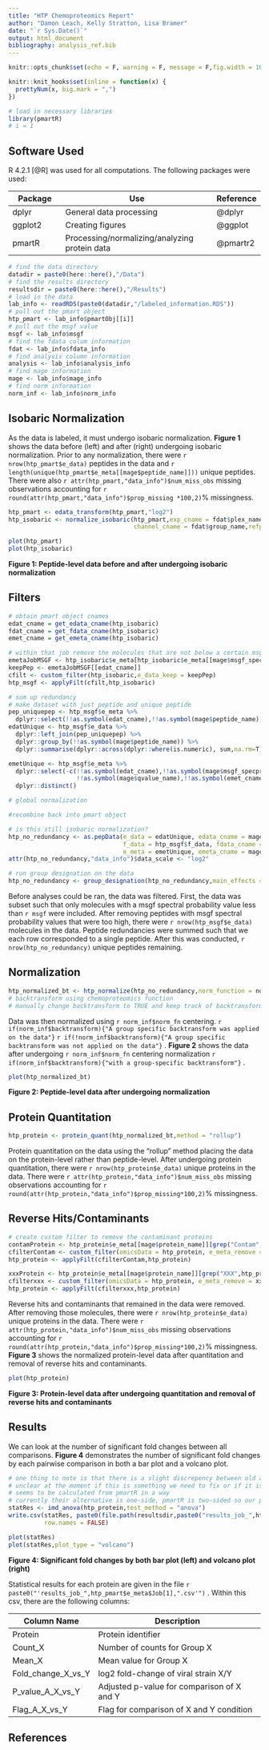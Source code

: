 ```yaml
---
title: "HTP Chemoproteomics Report"
author: "Damon Leach, Kelly Stratton, Lisa Bramer"
date: "`r Sys.Date()`"
output: html_document
bibliography: analysis_ref.bib
---
```


```r
knitr::opts_chunk$set(echo = F, warning = F, message = F,fig.width = 10)

knitr::knit_hooks$set(inline = function(x) {
  prettyNum(x, big.mark = ",")
})

# load in necessary libraries
library(pmartR)
# i = 1
```

## Software Used

R 4.2.1 [@R] was used for all computations. The following packages were used:

| Package         | Use                                           | Reference    |
|-----------------|-----------------------------------------------|--------------|
| dplyr           | General data processing                       | @dplyr       |
| ggplot2         | Creating figures                              | @ggplot      |
| pmartR          | Processing/normalizing/analyzing protein data | @pmartr2      |

```r
# find the data directory
datadir = paste0(here::here(),"/Data")
# find the results directory
resultsdir = paste0(here::here(),"/Results")
# load in the data
lab_info <- readRDS(paste0(datadir,"/labeled_information.RDS"))
# pull out the pmart object
htp_pmart <- lab_info$pmartObj[[i]]
# pull out the msgf value
msgf <- lab_info$msgf
# find the fdata colum information
fdat <- lab_info$fdata_info
# find analysis column information
analysis <- lab_info$analysis_info
# find mage information
mage <- lab_info$mage_info
# find norm information
norm_inf <- lab_info$norm_info
```

## Isobaric Normalization

As the data is labeled, it must undergo isobaric normalization. **Figure 1** shows the data before (left) and after (right) undergoing isobaric normalization. Prior to any normalization, there were `r nrow(htp_pmart$e_data)` peptides in the data and `r length(unique(htp_pmart$e_meta[[mage$peptide_name]]))` unique peptides. There were also `r attr(htp_pmart,"data_info")$num_miss_obs` missing observations accounting for `r round(attr(htp_pmart,"data_info")$prop_missing *100,2)`% missingness.

```r
htp_pmart <- edata_transform(htp_pmart,"log2")
htp_isobaric <- normalize_isobaric(htp_pmart,exp_cname = fdat$plex_name,apply_norm = T,
                                   channel_cname = fdat$group_name,refpool_channel = norm_inf$reference_name)
```

```r
plot(htp_pmart)
plot(htp_isobaric)
```

**Figure 1: Peptide-level data before and after undergoing isobaric normalization**

## Filters

```r
# obtain pmart object cnames
edat_cname = get_edata_cname(htp_isobaric)
fdat_cname = get_fdata_cname(htp_isobaric)
emet_cname = get_emeta_cname(htp_isobaric)

# within that job remove the molecules that are not below a certain msgf threshold
emetaJobMSGF <- htp_isobaric$e_meta[htp_isobaric$e_meta[[mage$msgf_specprob_name]] <= msgf,]
keepPep <- emetaJobMSGF[[edat_cname]]
cfilt <- custom_filter(htp_isobaric,e_data_keep = keepPep)
htp_msgf <- applyFilt(cfilt,htp_isobaric)

# sum up redundancy
# make dataset with just peptide and unique peptide
pep_uniquepep <- htp_msgf$e_meta %>%
  dplyr::select(!!as.symbol(edat_cname),!!as.symbol(mage$peptide_name))
edatUnique <- htp_msgf$e_data %>%
  dplyr::left_join(pep_uniquepep) %>%
  dplyr::group_by(!!as.symbol(mage$peptide_name)) %>%
  dplyr::summarise(dplyr::across(dplyr::where(is.numeric), sum,na.rm=T))

emetUnique <- htp_msgf$e_meta %>% 
  dplyr::select(-c(!!as.symbol(edat_cname),!!as.symbol(mage$msgf_specprob_name),
                   !!as.symbol(mage$qvalue_name),!!as.symbol(emet_cname))) %>%
  dplyr::distinct()

# global normalization

#recombine back into pmart object

# is this still isobaric normalization?
htp_no_redundancy <- as.pepData(e_data = edatUnique, edata_cname = mage$peptide_name,
                                f_data = htp_msgf$f_data, fdata_cname = fdat_cname,
                                e_meta = emetUnique, emeta_cname = mage$protein_name)
attr(htp_no_redundancy,"data_info")$data_scale <- "log2"

# run group designation on the data
htp_no_redundancy <- group_designation(htp_no_redundancy,main_effects = fdat$group_name)
```

Before analyses could be ran, the data was filtered. First, the data was subset such that only molecules with a msgf spectral probability value less than `r msgf` were included. After removing peptides with msgf spectral probability values that were too high, there were `r nrow(htp_msgf$e_data)` molecules in the data. Peptide redundancies were summed such that we each row corresponded to a single peptide. After this was conducted, `r nrow(htp_no_redundancy)` unique peptides remaining.

## Normalization

```r
htp_normalized_bt <- htp_normalize(htp_no_redundancy,norm_function = norm_inf$norm_fn, backtransform_val = norm_inf$backtransform)
# backtransform using chemoproteomics function
# manually change backtransform to TRUE and keep track of backtransform parameter (value used)
```

Data was then normalized using `r norm_inf$norm_fn` centering. `r if(norm_inf$backtransform){"A group specific backtransform was applied on the data"}` `r if(!norm_inf$backtransform){"A group specific backtransform was not applied on the data"}` . **Figure 2** shows the data after undergoing `r norm_inf$norm_fn` centering normalization `r if(norm_inf$backtransform){"with a group-specific backtransform"}` .

```r
plot(htp_normalized_bt)
```

**Figure 2: Peptide-level data after undergoing normalization**

## Protein Quantitation

```r
htp_protein <- protein_quant(htp_normalized_bt,method = "rollup")
```

Protein quantitation on the data using the "rollup" method placing the data on the protein-level rather than peptide-level. After undergoing protein quantitation, there were `r nrow(htp_protein$e_data)` unique proteins in the data. There were `r attr(htp_protein,"data_info")$num_miss_obs` missing observations accounting for `r round(attr(htp_protein,"data_info")$prop_missing*100,2)`% missingness.

## Reverse Hits/Contaminants

```r
# create custom filter to remove the contaminant proteins
contamProtein <- htp_protein$e_meta[[mage$protein_name]][grep("Contam",htp_protein$e_meta[[mage$protein_name]])]
cfilterContam <- custom_filter(omicsData = htp_protein, e_meta_remove = contamProtein)
htp_protein <- applyFilt(cfilterContam,htp_protein)

xxxProtein <- htp_protein$e_meta[[mage$protein_name]][grep("XXX",htp_protein$e_meta[[mage$protein_name]])]
cfilterxxx <- custom_filter(omicsData = htp_protein, e_meta_remove = xxxProtein)
htp_protein <- applyFilt(cfilterxxx,htp_protein)
```

Reverse hits and contaminants that remained in the data were removed. After removing those molecules, there were `r nrow(htp_protein$e_data)` unique proteins in the data. There were `r attr(htp_protein,"data_info")$num_miss_obs` missing observations accounting for `r round(attr(htp_protein,"data_info")$prop_missing*100,2)`% missingness. **Figure 3** shows the normalized protein-level data after quantitation and removal of reverse hits and contaminants.

```r
plot(htp_protein)
```

**Figure 3: Protein-level data after undergoing quantitation and removal of reverse hits and contaminants**

## Results

We can look at the number of significant fold changes between all comparisons. **Figure 4** demonstrates the number of significant fold changes by each pairwise comparison in both a bar plot and a volcano plot.

```r
# one thing to note is that there is a slight discrepency between old and new version regarding number of molecules that have non-NA values
# unclear at the moment if this is something we need to fix or if it is okay
# seems to be calculated from pmartR in a way
# currently their alternative is one-side, pmartR is two-sided so our p-values is double theirs
statRes <- imd_anova(htp_protein,test_method = "anova")
write.csv(statRes, paste0(file.path(resultsdir,paste0("results_job_",htp_pmart$e_meta$Job[1],".csv"))),
          row.names = FALSE)
```

```r
plot(statRes)
plot(statRes,plot_type = "volcano")
```

**Figure 4: Significant fold changes by both bar plot (left) and volcano plot (right)**

Statistical results for each protein are given in the file `r paste0("'results_job_",htp_pmart$e_meta$Job[1],".csv'")` . Within this csv, there are the following columns:

| Column Name           | Description                                |
|-----------------------|--------------------------------------------|
| Protein               | Protein identifier                         |
| Count\_X              | Number of counts for Group X               |
| Mean\_X               | Mean value for Group X                     |
| Fold\_change\_X\_vs\_Y| log2 fold-change of viral strain X/Y       |
| P\_value\_A\_X\_vs\_Y | Adjusted p-value for comparison of X and Y |
| Flag\_A\_X\_vs\_Y     | Flag for comparison of X and Y condition   |

## References